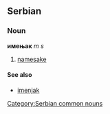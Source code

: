 ==Serbian==
===Noun===
'''имењак''' ''m s''
#[[namesake]]
====See also====
*[[imenjak]]
[[Category:Serbian common nouns]]